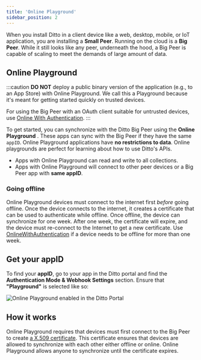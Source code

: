 ```yaml
---
title: 'Online Playground'
sidebar_position: 2
---
```




<div style={{display: 'flex'}}>
<Lottie path="/animations/intro/data.json" style={{maxWidth:'400px'}} />

  When you install Ditto in a client device like a web, desktop, mobile,
  or IoT application, you are installing a __Small Peer__. Running on the cloud is
  a __Big Peer__. While it still looks like any peer, underneath the hood, a Big
  Peer is capable of scaling to meet the demands of large amount of data. 
  
</div>

## Online Playground

:::caution
__DO NOT__ deploy a public binary version of the application (e.g., to an App Store) with Online Playground. We call
this a Playground because it's meant for getting started quickly on trusted devices. 

For using the Big Peer with an OAuth client suitable for untrusted devices, use 
[Online With Authentication](../security/online-with-authentication).
:::

To get started, you can synchronize with the Ditto Big Peer using
the **Online Playground** . These apps can sync with the Big Peer if
they have the same `appID`. Online Playground applications have __no
restrictions to data__. Online playgrounds are perfect for learning
about how to use Ditto's APIs.

* Apps with Online Playground can read and write to all collections.
* Apps with Online Playground will connect to other peer devices or a Big Peer app with __same appID__.

### Going offline

Online Playground devices must connect to the internet first
*before* going offline. Once the device connects to the internet, it creates a
certificate that can be used to authenticate while offline. Once offline, the
device can synchronize for one week. After one week, the certificate will expire, and the device
must re-connect to the Internet to get a new certificate. Use
[OnlineWithAuthentication](../guides/authentication/intro) if a device needs to
be offline for more than one week.

<SnippetGroup name="online-playground" />


## Get your appID

To find your **appID**, go to your app in the Ditto portal and find the __Authentication Mode & Webhook Settings__ section. Ensure that __"Playground"__ is selected like so:

![Online Playground enabled in the Ditto Portal](./portal-playground-setting.png)


## How it works

Online Playground requires that devices must first connect to the Big Peer
to create [a X.509 certificate](../how-it-works/certificate-security). This
certificate ensures that devices are allowed to synchronize with each other
either offline or online. Online Playground allows anyone to synchronize until
the certificate expires.
